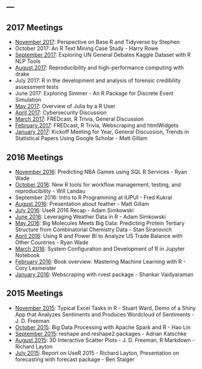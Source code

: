 ---
---

## 2017 Meetings

* [November 2017](): Perspective on Base R and Tidyverse by Stephen
* October 2017: An R Text Mining Case Study - Harry Rowe
* [September 2017](https://github.com/IndyUseR/Meetings/blob/master/2017_09_September/2017_09_MeetingMinutes.Rmd): Exploring UN General Debates Kaggle Dataset with R NLP Tools
* [August 2017](https://indyuser.github.io/webpg/slides/2017_08_August/drake.html#/): Reproducibility and high-performance computing with drake
* July 2017: R in the development and analysis of forensic credibility assessment tests
* June 2017: Exploring Simmer - An R Package for Discrete Event Simulation
* [May 2017](https://github.com/IndyUseR/Meetings/blob/master/2017_05_May/2017_05_MeetingMinutes.Rmd): Overview of Julia by a R User
* [April 2017](https://github.com/IndyUseR/Meetings/blob/master/2017_04_April/2017_04_MeetingMinutes.Rmd): Cybersecurity Discussion
* [March 2017](https://github.com/IndyUseR/Meetings/blob/master/2017_03_March/2017_03_MeetingMinutes.Rmd): FREDcast, R Trivia, General Discussion
* [February 2017](https://github.com/IndyUseR/Meetings/blob/master/2017_02_February/2017_02_MeetingMinutes.Rmd): FREDcast, R Trivia, Webscraping and htmlWidgets
* [January 2017](https://github.com/IndyUseR/Meetings/blob/master/2017_01_January/2017_01_MeetingMinutes.Rmd): Kickoff Meeting for Year, General Discussion, Trends in Statistical Papers Using Google Scholar - Matt Gillam

## 2016 Meetings

* [November 2016](https://github.com/IndyUseR/Meetings/blob/master/2016_11_November/meetingMinutes.Rmd): Predicting NBA Games using SQL R Services - Ryan Wade
* [October 2016](https://github.com/IndyUseR/Meetings/blob/master/2016_10_October/meetingMinutes.Rmd): New R tools for workflow management, testing, and reproducibility - Will Landau
* September 2016: Intro to R Programming at IUPUI - Fred Kukral
* [August 2016](https://github.com/IndyUseR/Meetings/blob/master/2016_08_August/meetingMinutes.Rmd): Presentation about feather - Matt Gillam
* [July 2016](https://github.com/IndyUseR/Meetings/blob/master/2016_07_July/meetingMinutes.Rmd): UseR 2016 Recap - Adam Simkowski
* [June 2016](https://github.com/IndyUseR/Meetings/blob/master/2016_06_June/meetingMinutes.Rmd): Leveraging Weather Data in R - Adam Simkowski
* [May 2016](https://github.com/IndyUseR/Meetings/blob/master/2016_05_May/meetingMinutes.Rmd): Big Molecules Meets Big Data: Predicting Protein Tertiary Structure from Combinatorial Chemistry Data - Stan Siranovich
* [April 2016](https://github.com/IndyUseR/Meetings/blob/master/2016_04_April/meetingMinutes.Rmd): Using R and Power BI to Analyze US Trade Balance with Other Countries - Ryan Wade
* [March 2016](https://github.com/IndyUseR/Meetings/blob/master/2016_03_March/meetingMinutes.Rmd): System Configuration and Development of R in Jupyter Notebook
* [February 2016](https://github.com/IndyUseR/Meetings/blob/master/2016_02_February/meetingMinutes.Rmd): Book overview: Mastering Machine Learning with R - Cory Lesmeister
* [January 2016](https://github.com/IndyUseR/Meetings/blob/master/2016_01_January/meetingMinutes.Rmd): Webscraping with rvest package - Shankar Vaidyaraman

## 2015 Meetings

* [November 2015](https://github.com/IndyUseR/Meetings/blob/master/2015_11_November/meetingMinutes.Rmd): Typical Excel Tasks in R - Stuart Ward, Demo of a Shiny App that Analyzes Sentiments and Produces Wordcloud of Sentiments - J. D. Freeman
* [October 2015](https://github.com/IndyUseR/Meetings/blob/master/2015_10_October/meetingMinutes.Rmd): Big Data Processing with Apache Spark and R - Hao Lin
* [September 2015](https://github.com/IndyUseR/Meetings/blob/master/2015_09_September/meetingMinutes.Rmd): reshape and reshape2 packages - Adrian Katschke
* [August 2015](https://github.com/IndyUseR/Meetings/blob/master/2015_08_August/meetingMinutes.Rmd): 3D Interactive Scatter Plots - J. D. Freeman, R Markdown - Richard Layton
* [July 2015](https://github.com/IndyUseR/Meetings/blob/master/2015_07_July/meetingMinutes.Rmd): Report on UseR 2015 - Richard Layton, Presentation on forecasting with forecast package - Ben Staiger
